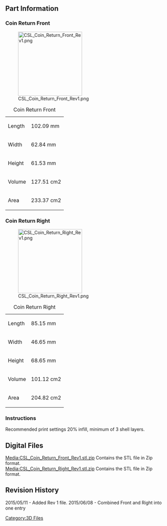 {{Tutorial|
 bgcolor = #00F|
 fgcolor = #FFF|
 name = CSL: Coin Return |
 image = [[File:CSL_Logo.jpg|200px]]|
 category = 3D Files Part Archive|
 creators = Steele Smith ([[User:Steele|Steele]])|
 contributors = Andrew Radovich |
 date = May 09, 2015|
 updated  = June 08, 2015|
 note = STL files for 3D printing only.|
 
}} 

<br> 

== Part Information  ==

=== Coin Return Front ===
[[File:CSL_Coin_Return_Front_Rev1.png|200px]]

{| class="wikitable"
|+Coin Return Front
|-
|Length
|102.09 mm
|-
|Width
|62.84 mm
|-
|Height
|61.53 mm
|-
|Volume 
|127.51 cm2
|-
|Area
|233.37 cm2
|}


=== Coin Return Right ===
[[File:CSL_Coin_Return_Right_Rev1.png|200px]]

{| class="wikitable"
|+Coin Return Right
|-
|Length
|85.15 mm
|-
|Width
|46.65 mm
|-
|Height
|68.65 mm
|-
|Volume 
|101.12 cm2
|-
|Area
|204.82 cm2
|}


=== Instructions  ===
Recommended print settings 20% infill, minimum of 3 shell layers.

== Digital Files<br>  ==
[[Media:CSL_Coin_Return_Front_Rev1.stl.zip]] Contains the STL file in Zip format.<br>
[[Media:CSL_Coin_Return_Right_Rev1.stl.zip]] Contains the STL file in Zip format.<br>



== Revision History  ==

2015/05/11 - Added Rev 1 file.
2015/06/08 - Combined Front and Right into one entry
<br> 

[[Category:3D Files]]
